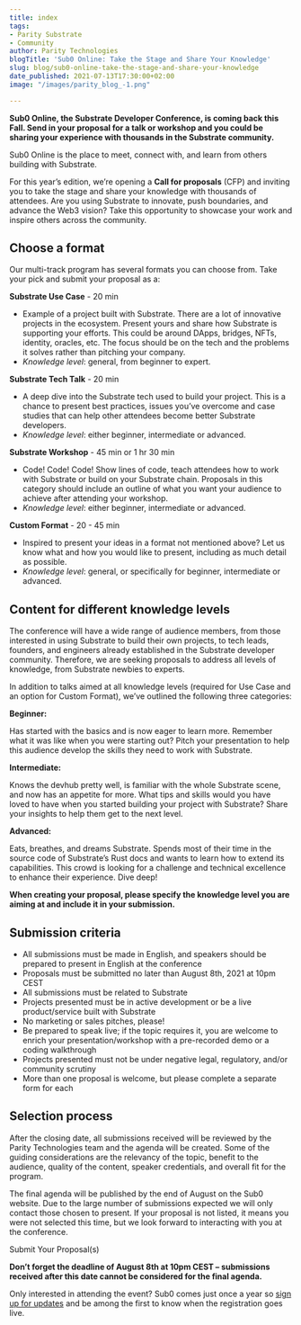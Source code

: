 ```yaml
---
title: index
tags:
- Parity Substrate
- Community
author: Parity Technologies
blogTitle: 'Sub0 Online: Take the Stage and Share Your Knowledge'
slug: blog/sub0-online-take-the-stage-and-share-your-knowledge
date_published: 2021-07-13T17:30:00+02:00
image: "/images/parity_blog_-1.png"

---
```

**Sub0 Online, the Substrate Developer Conference, is coming back this Fall. Send in your proposal for a talk or workshop and you could be sharing your experience with thousands in the Substrate community.**

Sub0 Online is the place to meet, connect with, and learn from others building with Substrate.

For this year’s edition, we’re opening a **Call for proposals** (CFP) and inviting you to take the stage and share your knowledge with thousands of attendees. Are you using Substrate to innovate, push boundaries, and advance the Web3 vision? Take this opportunity to showcase your work and inspire others across the community.

## Choose a format

Our multi-track program has several formats you can choose from. Take your pick and submit your proposal as a:

**Substrate Use Case** - 20 min

* Example of a project built with Substrate. There are a lot of innovative projects in the ecosystem. Present yours and share how Substrate is supporting your efforts. This could be around DApps, bridges, NFTs, identity, oracles, etc. The focus should be on the tech and the problems it solves rather than pitching your company.
* _Knowledge level_: general, from beginner to expert.

**Substrate Tech Talk** - 20 min

* A deep dive into the Substrate tech used to build your project. This is a chance to present best practices, issues you’ve overcome and case studies that can help other attendees become better Substrate developers.
* _Knowledge level_: either beginner, intermediate or advanced.

**Substrate Workshop** - 45 min or 1 hr 30 min

* Code! Code! Code! Show lines of code, teach attendees how to work with Substrate or build on your Substrate chain. Proposals in this category should include an outline of what you want your audience to achieve after attending your workshop.
* _Knowledge level_: either beginner, intermediate or advanced.

**Custom Format** - 20 - 45 min

* Inspired to present your ideas in a format not mentioned above? Let us know what and how you would like to present, including as much detail as possible.
* _Knowledge level_: general, or specifically for beginner, intermediate or advanced.

## Content for different knowledge levels

The conference will have a wide range of audience members, from those interested in using Substrate to build their own projects, to tech leads, founders, and engineers already established in the Substrate developer community. Therefore, we are seeking proposals to address all levels of knowledge, from Substrate newbies to experts.

In addition to talks aimed at all knowledge levels (required for Use Case and an option for Custom Format), we’ve outlined the following three categories:

**Beginner:**

Has started with the basics and is now eager to learn more. Remember what it was like when you were starting out? Pitch your presentation to help this audience develop the skills they need to work with Substrate.

**Intermediate:**

Knows the devhub pretty well, is familiar with the whole Substrate scene, and now has an appetite for more. What tips and skills would you have loved to have when you started building your project with Substrate? Share your insights to help them get to the next level.

**Advanced:**

Eats, breathes, and dreams Substrate. Spends most of their time in the source code of Substrate’s Rust docs and wants to learn how to extend its capabilities. This crowd is looking for a challenge and technical excellence to enhance their experience. Dive deep!

**When creating your proposal, please specify the knowledge level you are aiming at and include it in your submission.**

## Submission criteria

* All submissions must be made in English, and speakers should be prepared to present in English at the conference
* Proposals must be submitted no later than August 8th, 2021 at 10pm CEST
* All submissions must be related to Substrate
* Projects presented must be in active development or be a live product/service built with Substrate
* No marketing or sales pitches, please!
* Be prepared to speak live; if the topic requires it, you are welcome to enrich your presentation/workshop with a pre-recorded demo or a coding walkthrough
* Projects presented must not be under negative legal, regulatory, and/or community scrutiny
* More than one proposal is welcome, but please complete a separate form for each

## Selection process

After the closing date, all submissions received will be reviewed by the Parity Technologies team and the agenda will be created. Some of the guiding considerations are the relevancy of the topic, benefit to the audience, quality of the content, speaker credentials, and overall fit for the program.

The final agenda will be published by the end of August on the Sub0 website. Due to the large number of submissions expected we will only contact those chosen to present. If your proposal is not listed, it means you were not selected this time, but we look forward to interacting with you at the conference.

<MDXButton link="https://forms.gle/SsvMncsnpYMWvWdA9">Submit Your Proposal(s)</MDXButton>

**Don’t forget the deadline of August 8th at 10pm CEST – submissions received after this date cannot be considered for the final agenda.**

Only interested in attending the event? Sub0 comes just once a year so [sign up for updates](https://www.substrate.io/newsletter/) and be among the first to know when the registration goes live.